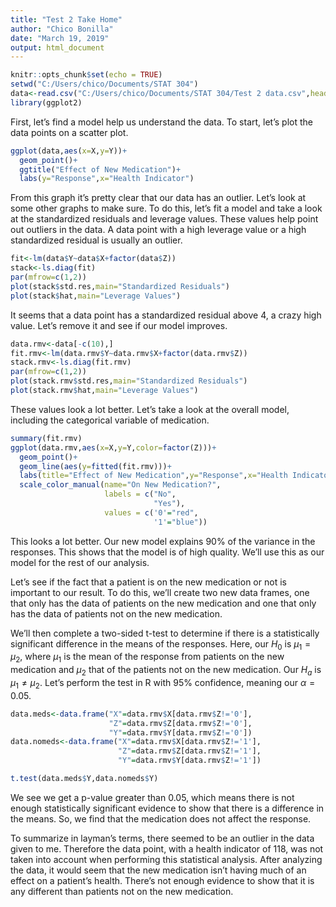 ---
title: "Test 2 Take Home"
author: "Chico Bonilla"
date: "March 19, 2019"
output: html_document
---

```{r setup, include=FALSE}
knitr::opts_chunk$set(echo = TRUE)
setwd("C:/Users/chico/Documents/STAT 304")
data<-read.csv("C:/Users/chico/Documents/STAT 304/Test 2 data.csv",header=T)
library(ggplot2)
```

First, let's find a model help us understand the data. To start, let's plot the data points on a scatter plot.

```{r echo=FALSE}
ggplot(data,aes(x=X,y=Y))+
  geom_point()+
  ggtitle("Effect of New Medication")+
  labs(y="Response",x="Health Indicator")
```

From this graph it's pretty clear that our data has an outlier. Let's look at some other graphs to make sure. To do this, let's fit a model and take a look at the standardized residuals and leverage values. These values help point out outliers in the data. A data point with a high leverage value or a high standardized residual is usually an outlier.

```{r echo=FALSE}
fit<-lm(data$Y~data$X+factor(data$Z))
stack<-ls.diag(fit)
par(mfrow=c(1,2))
plot(stack$std.res,main="Standardized Residuals")
plot(stack$hat,main="Leverage Values")
```

It seems that a data point has a standardized residual above 4, a crazy high value. Let's remove it and see if our model improves.

```{r echo=FALSE}
data.rmv<-data[-c(10),]
fit.rmv<-lm(data.rmv$Y~data.rmv$X+factor(data.rmv$Z))
stack.rmv<-ls.diag(fit.rmv)
par(mfrow=c(1,2))
plot(stack.rmv$std.res,main="Standardized Residuals")
plot(stack.rmv$hat,main="Leverage Values")
```

These values look a lot better. Let's take a look at the overall model, including the categorical variable of medication.

```{r echo=FALSE}
summary(fit.rmv)
ggplot(data.rmv,aes(x=X,y=Y,color=factor(Z)))+
  geom_point()+
  geom_line(aes(y=fitted(fit.rmv)))+
  labs(title="Effect of New Medication",y="Response",x="Health Indicator")+
  scale_color_manual(name="On New Medication?", 
                     labels = c("No", 
                                "Yes"),
                     values = c('0'="red", 
                                '1'="blue"))
```

This looks a lot better. Our new model explains 90% of the variance in the responses. This shows that the model is of high quality. We'll use this as our model for the rest of our analysis.

Let's see if the fact that a patient is on the new medication or not is important to our result. To do this, we'll create two new data frames, one that only has the data of patients on the new medication and one that only has the data of patients not on the new medication.

We'll then complete a two-sided t-test to determine if there is a statistically significant difference in the means of the responses. Here, our $H_0$ is $\mu_1=\mu_2$, where $\mu_1$ is the mean of the response from patients on the new medication and $\mu_2$ that of the patients not on the new medication. Our $H_a$ is $\mu_1 \neq \mu_2$. Let's perform the test in R with 95% confidence, meaning our $\alpha=0.05$.

```{r echo=FALSE}
data.meds<-data.frame("X"=data.rmv$X[data.rmv$Z!='0'],
                      "Z"=data.rmv$Z[data.rmv$Z!='0'],
                      "Y"=data.rmv$Y[data.rmv$Z!='0'])
data.nomeds<-data.frame("X"=data.rmv$X[data.rmv$Z!='1'],
                        "Z"=data.rmv$Z[data.rmv$Z!='1'],
                        "Y"=data.rmv$Y[data.rmv$Z!='1'])

t.test(data.meds$Y,data.nomeds$Y)
```

We see we get a p-value greater than 0.05, which means there is not enough statistically significant evidence to show that there is a difference in the means. So, we find that the medication does not affect the response.

To summarize in layman's terms, there seemed to be an outlier in the data given to me. Therefore the data point, with a health indicator of 118, was not taken into account when performing this statistical analysis. After analyzing the data, it would seem that the new medication isn't having much of an effect on a patient's health. There's not enough evidence to show that it is any different than patients not on the new medication.
